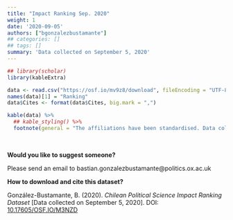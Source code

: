 ```yaml
---
title: "Impact Ranking Sep. 2020"
weight: 1
date: '2020-09-05'
authors: ["bgonzalezbustamante"]
## categories: []
## tags: []
summary: 'Data collected on September 5, 2020'
---
```


```r
## library(scholar)
library(kableExtra)

data <- read.csv("https://osf.io/mv9z8/download", fileEncoding = "UTF-8")
names(data)[1] = "Ranking"
data$Cites <- format(data$Cites, big.mark = ",")

kable(data) %>%
  ## kable_styling() %>%
  footnote(general = "The affiliations have been standardised. Data collected on September 5, 2020.")
```

\

**Would you like to suggest someone?**

Please send an email to <i class="fas fa-envelope"></i> bastian.gonzalezbustamante@politics.ox.ac.uk

**How to download and cite this dataset?**

González-Bustamante, B. (2020). *Chilean Political Science Impact Ranking Dataset* [Data collected on September 5, 2020]. DOI: [10.17605/OSF.IO/M3NZD](http://doi.org/10.17605/OSF.IO/M3NZD)
